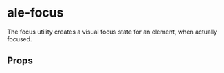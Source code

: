 
<Meta of={FocusStories} />

# ale-focus

The focus utility creates a visual focus state for an element, when actually focused.

<Primary />

## Props

<Controls />
